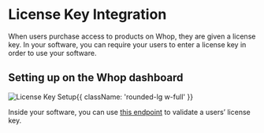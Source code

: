 
<HeroPattern />

<div className='lead'>

# License Key Integration

When users purchase access to products on Whop, they are given a license key. In your software, you can require your users to enter a license key in order to use your software.

## Setting up on the Whop dashboard

![License Key Setup](https://i.imgur.com/77Bkxbl.gif){{ className: 'rounded-lg w-full' }}

Inside your software, you can use [this endpoint](https://dev.whop.com/reference/validate_license) to validate a users’ license key.

</div>